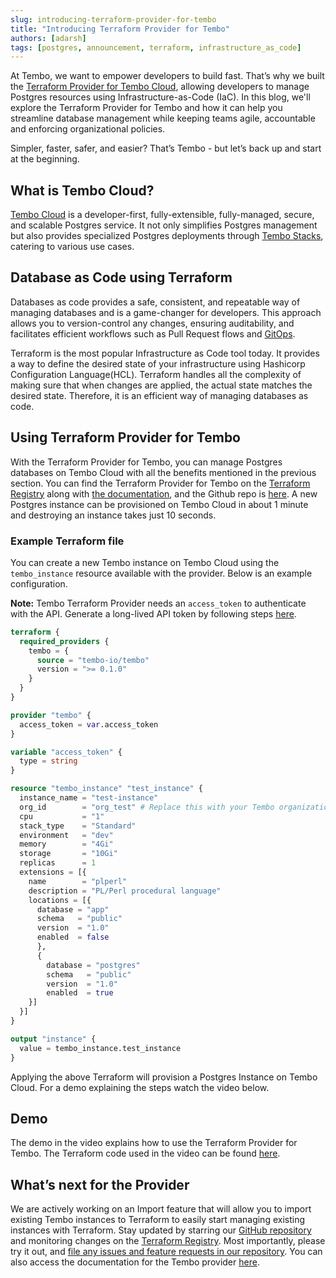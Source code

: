 ```yaml
---
slug: introducing-terraform-provider-for-tembo
title: "Introducing Terraform Provider for Tembo"
authors: [adarsh]
tags: [postgres, announcement, terraform, infrastructure_as_code]
---
```



At Tembo, we want to empower developers to build fast. That’s why we built the [Terraform Provider for Tembo Cloud](https://registry.terraform.io/providers/tembo-io/tembo), allowing developers to manage Postgres resources using Infrastructure-as-Code (IaC). In this blog, we'll explore the Terraform Provider for Tembo and how it can help you streamline database management while keeping teams agile, accountable and enforcing organizational policies.

Simpler, faster, safer, and easier? That’s Tembo - but let’s back up and start at the beginning.

## What is Tembo Cloud?

[Tembo Cloud](https://cloud.tembo.io/) is a developer-first, fully-extensible, fully-managed, secure, and scalable Postgres service. It not only simplifies Postgres management but also provides specialized Postgres deployments through [Tembo Stacks](https://tembo.io/blog/tembo-stacks-intro), catering to various use cases.

## Database as Code using Terraform

Databases as code provides a safe, consistent, and repeatable way of managing databases and is a game-changer for developers. This approach allows you to version-control any changes, ensuring auditability, and facilitates efficient workflows such as Pull Request flows and [GitOps](https://about.gitlab.com/topics/gitops/).

Terraform is the most popular Infrastructure as Code tool today. It provides a way to define the desired state of your infrastructure using Hashicorp Configuration Language(HCL). Terraform handles all the complexity of making sure that when changes are applied, the actual state  matches the desired state. Therefore, it is an efficient way of managing databases as code.

## Using Terraform Provider for Tembo

With the Terraform Provider for Tembo, you can manage Postgres databases on Tembo Cloud with all the benefits mentioned in the previous section. You can find the Terraform Provider for Tembo on the [Terraform Registry](https://registry.terraform.io/providers/tembo-io/tembo) along with [the documentation](https://registry.terraform.io/providers/tembo-io/tembo/latest/docs/resources/), and the Github repo is [here](https://github.com/tembo-io/terraform-provider-tembo). A new Postgres instance can be provisioned on Tembo Cloud in about 1 minute and destroying an instance takes just 10 seconds.

### Example Terraform file

You can create a new Tembo instance on Tembo Cloud using the `tembo_instance` resource available with the provider. Below is an example configuration.

**Note:** Tembo Terraform Provider needs an `access_token` to authenticate with the API. Generate a long-lived API token by following steps [here](https://tembo.io/docs/tembo-cloud/api-authentication#create-a-long-lived-api-token).

```terraform
terraform {
  required_providers {
    tembo = {
      source = "tembo-io/tembo"
      version = ">= 0.1.0"
    }
  }
}

provider "tembo" {
  access_token = var.access_token
}

variable "access_token" {
  type = string
}

resource "tembo_instance" "test_instance" {
  instance_name = "test-instance"
  org_id        = "org_test" # Replace this with your Tembo organization id
  cpu           = "1"
  stack_type    = "Standard"
  environment   = "dev"
  memory        = "4Gi"
  storage       = "10Gi"
  replicas      = 1
  extensions = [{
    name        = "plperl"
    description = "PL/Perl procedural language"
    locations = [{
      database = "app"
      schema   = "public"
      version  = "1.0"
      enabled  = false
      },
      {
        database = "postgres"
        schema   = "public"
        version  = "1.0"
        enabled  = true
    }]
  }]
}

output "instance" {
  value = tembo_instance.test_instance
}
```

Applying the above Terraform will provision a Postgres Instance on Tembo Cloud. For a demo explaining the steps watch the video below.

## Demo

The demo in the video explains how to use the Terraform Provider for Tembo. The Terraform code used in the video can be found [here](https://github.com/tembo-io/terraform-provider-tembo/tree/main/examples/resource-creation).

<ReactPlayer controls url={DemoVideoUrl} />

## What’s next for the Provider

We are actively working on an Import feature that will allow you to import existing Tembo instances to Terraform to easily start managing existing instances with Terraform. Stay updated by starring our [GitHub repository](https://github.com/tembo-io/terraform-provider-tembo) and monitoring changes on the [Terraform Registry](https://registry.terraform.io/providers/tembo-io/tembo). Most importantly, please try it out, and [file any issues and feature requests in our repository](https://github.com/tembo-io/terraform-provider-tembo/issues). You can also access the documentation for the Tembo provider [here](https://registry.terraform.io/providers/tembo-io/tembo/latest/docs).
